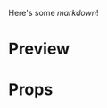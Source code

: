 

<Meta title="AppBar" />

Here's some _markdown_!

# Preview

<Preview>
  <Story name="Default">
    <AppAppBar
      title="gridmall"
      position="fixed"
      rightItem={[
        { link: "/#", name: "iniciar" },
        { link: "/#", name: "regístrate" },
      ]}
    />
  </Story>
</Preview>

# Props

<Props of={AppAppBar} />
